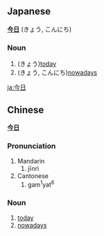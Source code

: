 ==Japanese==
'''[[今]][[日]]''' (きょう, こんにち)

===Noun===
#(きょう)[[today]]
#(きょう, こんにち)[[nowadays]]

[[ja:今日]]

==Chinese==
'''[[今]][[日]]'''

===Pronunciation===
#Mandarin
##jīnrì
#Cantonese
##gam<sup>1</sup>yat<sup>6</sup>

===Noun===
#[[today]]
#[[nowadays]]